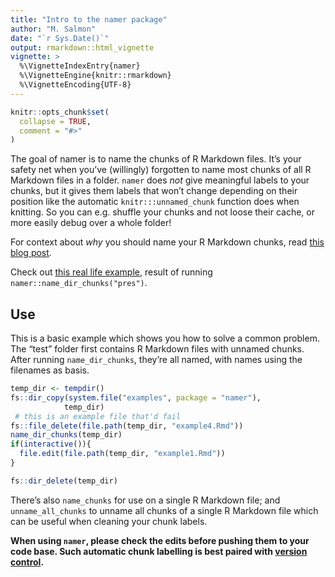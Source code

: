 ---
title: "Intro to the namer package"
author: "M. Salmon"
date: "`r Sys.Date()`"
output: rmarkdown::html_vignette
vignette: >
  %\VignetteIndexEntry{namer}
  %\VignetteEngine{knitr::rmarkdown}
  %\VignetteEncoding{UTF-8}
---

```{r setup, include = FALSE}
knitr::opts_chunk$set(
  collapse = TRUE,
  comment = "#>"
)
```

The goal of namer is to name the chunks of R Markdown files. It's your safety net when you've (willingly) forgotten to name most chunks of all R Markdown files in a folder. `namer` does *not* give meaningful labels to your chunks, but it gives them labels that won't change depending on their position like the automatic `knitr:::unnamed_chunk` function does when knitting. So you can e.g. shuffle your chunks and not loose their cache, or more easily debug over a whole folder!

For context about _why_ you should name your R Markdown chunks, read [this blog post](https://masalmon.eu/2017/08/08/chunkpets/).

Check out [this real life example](https://github.com/lockedata/pres-datascience/pull/1), result of running `namer::name_dir_chunks("pres")`.


## Use

This is a basic example which shows you how to solve a common problem. The "test" folder first contains R Markdown files with unnamed chunks. After running `name_dir_chunks`, they're all named, with names using the filenames as basis.

```r
temp_dir <- tempdir()
fs::dir_copy(system.file("examples", package = "namer"),
            temp_dir)
 # this is an example file that'd fail
fs::file_delete(file.path(temp_dir, "example4.Rmd"))
name_dir_chunks(temp_dir)
if(interactive()){
  file.edit(file.path(temp_dir, "example1.Rmd"))
}

fs::dir_delete(temp_dir)
```

There's also `name_chunks` for use on a single R Markdown file; and `unname_all_chunks` to unname all chunks of a single R Markdown file which can be useful when cleaning your chunk labels.

**When using `namer`, please check the edits before pushing them to your code base. Such automatic chunk labelling is best paired with [version control](http://happygitwithr.com/).**
